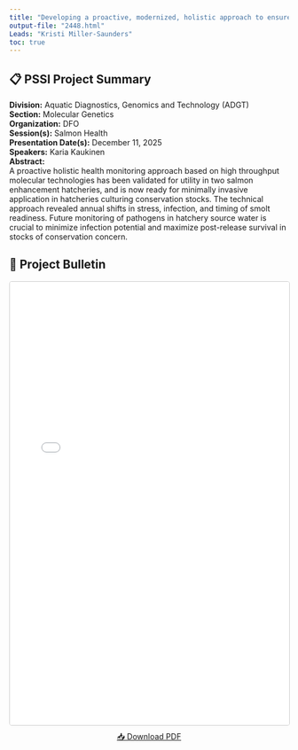 ```yaml
---
title: "Developing a proactive, modernized, holistic approach to ensure optimal health and condition of Hatchery Production"
output-file: "2448.html"
Leads: "Kristi Miller-Saunders"
toc: true
---
```


## 📋 PSSI Project Summary

**Division:** Aquatic Diagnostics, Genomics and Technology (ADGT)  
**Section:** Molecular Genetics  
**Organization:** DFO  
**Session(s):** Salmon Health  
**Presentation Date(s):** December 11, 2025  
**Speakers:** Karia Kaukinen  
**Abstract:**  
A proactive holistic health monitoring approach based on high throughput molecular technologies has been validated for utility in two salmon enhancement hatcheries, and is now ready for minimally invasive application in hatcheries culturing conservation stocks. The technical approach revealed annual shifts in stress, infection, and timing of smolt readiness. Future monitoring of pathogens in hatchery source water is crucial to minimize infection potential and maximize post-release survival in stocks of conservation concern.   

## 📄 Project Bulletin

<iframe src="../../data/PSSI_bulletin/2448.pdf" width="100%" height="800px" style="border: 1px solid #ccc; border-radius: 4px;"></iframe>

<p style="text-align: center; margin-top: 10px;">
[📥 Download PDF](../../data/PSSI_bulletin/2448.pdf){.btn .btn-primary target="_blank"}
</p>

